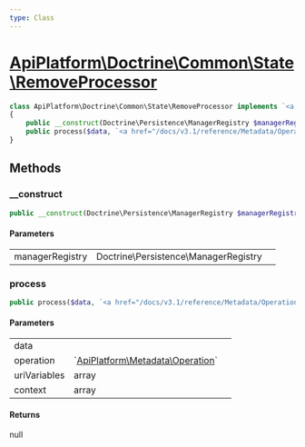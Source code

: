 ```yaml
---
type: Class
---
```


# [ApiPlatform\Doctrine\Common\State\RemoveProcessor](/docs/v3.1/reference/Doctrine/Common/State/RemoveProcessor)



```php
class ApiPlatform\Doctrine\Common\State\RemoveProcessor implements `<a href="/docs/v3.1/reference/State/ProcessorInterface">ApiPlatform\State\ProcessorInterface</a>`
{
    public __construct(Doctrine\Persistence\ManagerRegistry $managerRegistry)
    public process($data, `<a href="/docs/v3.1/reference/Metadata/Operation">ApiPlatform\Metadata\Operation</a>` $operation, array $uriVariables, array $context): null
}
```
## Methods

### __construct



```php
public __construct(Doctrine\Persistence\ManagerRegistry $managerRegistry)
```

#### Parameters

<table><tbody>
<tr><td>managerRegistry</td><td>Doctrine\Persistence\ManagerRegistry</td><td></td></tr>
</tbody>
</table>

### process



```php
public process($data, `<a href="/docs/v3.1/reference/Metadata/Operation">ApiPlatform\Metadata\Operation</a>` $operation, array $uriVariables, array $context): null
```

#### Parameters

<table><tbody>
<tr><td>data</td><td></td><td></td></tr><tr><td>operation</td><td>`<a href="/docs/v3.1/reference/Metadata/Operation">ApiPlatform\Metadata\Operation</a>`</td><td></td></tr><tr><td>uriVariables</td><td>array</td><td></td></tr><tr><td>context</td><td>array</td><td></td></tr>
</tbody>
</table>

#### Returns

null

